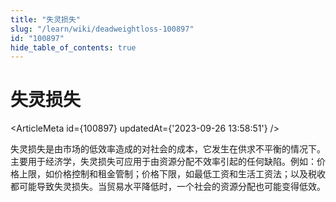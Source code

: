 ```yaml
---
title: "失灵损失"
slug: "/learn/wiki/deadweightloss-100897"
id: "100897"
hide_table_of_contents: true
---
```



# 失灵损失

<ArticleMeta id={100897} updatedAt={'2023-09-26 13:58:51'} />
<div className='border-solid border-b border-t-0 my-4 border-[var(--ifm-color-gray-300)]' />

失灵损失是由市场的低效率造成的对社会的成本，它发生在供求不平衡的情况下。主要用于经济学，失灵损失可应用于由资源分配不效率引起的任何缺陷。例如：价格上限，如价格控制和租金管制；价格下限，如最低工资和生活工资法；以及税收都可能导致失灵损失。当贸易水平降低时，一个社会的资源分配也可能变得低效。
